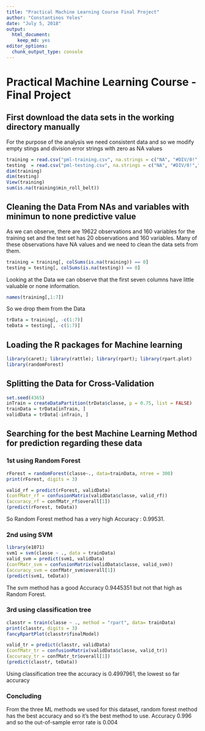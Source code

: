 ```yaml
---
title: "Practical Machine Learning Course Final Project"
author: "Constantinos Yeles"
date: "July 5, 2018"
output: 
  html_document: 
    keep_md: yes
editor_options: 
  chunk_output_type: console
---
```


# Practical Machine Learning Course - Final Project

## First download the data sets in the working directory manually
For the purpose of the analysis we need consistent data and so we modify empty stings and division error strings with zero as NA values
```r
training = read.csv("pml-training.csv", na.strings = c("NA", "#DIV/0!",""))
testing  = read.csv("pml-testing.csv", na.strings = c("NA", "#DIV/0!",""))
dim(training)
dim(testing)
View(training)
sum(is.na(training$min_roll_belt))
```

## Cleaning the Data From NAs and variables with minimun to none predictive value 
As we can observe, there are 19622 observations and 160 variables for the training set and the test set has 20 observations and 160 variables.
Many of these observations have NA values and we need to clean the data sets from them.
```r
training = training[, colSums(is.na(training)) == 0]
testing = testing[, colSums(is.na(testing)) == 0]
```

Looking at the Data we can observe that the first seven columns have little valuable or none information.
```r
names(training[,1:7])
```
So we drop them from the Data
```r
trData = training[, -c(1:7)]
teData = testing[, -c(1:7)]
```

## Loading the R packages for Machine learning
```r
library(caret); library(rattle); library(rpart); library(rpart.plot)
library(randomForest)
```

## Splitting the Data for Cross-Validation
```r
set.seed(4365)
inTrain = createDataPartition(trData$classe, p = 0.75, list = FALSE)
trainData = trData[inTrain, ]
validData = trData[-inTrain, ]
```

## Searching for the best Machine Learning Method for prediction regarding these data
### 1st using Random Forest
```r
rForest = randomForest(classe~., data=trainData, ntree = 300)
print(rForest, digits = 3)

valid_rf = predict(rForest, validData)
(confMatr_rf = confusionMatrix(validData$classe, valid_rf))
(accuracy_rf = confMatr_rf$overall[1])
(predict(rForest, teData))
```
So Random Forest method has a very high Accuracy : 0.99531.

### 2nd using SVM
```r
library(e1071)
svm1 = svm(classe ~ ., data = trainData)
valid_svm = predict(svm1, validData)
(confMatr_svm = confusionMatrix(validData$classe, valid_svm))
(accuracy_svm = confMatr_svm$overall[1])
(predict(svm1, teData))
```
The svm method has a good Accuracy 0.9445351 but not that high as Random Forest.

### 3rd using classification tree
```r
classtr = train(classe ~ ., method = "rpart", data= trainData)
print(classtr, digits = 3)
fancyRpartPlot(classtr$finalModel)

valid_tr = predict(classtr, validData)
(confMatr_tr = confusionMatrix(validData$classe, valid_tr))
(accuracy_tr = confMatr_tr$overall[1])
(predict(classtr, teData))
```
Using classification tree the accuracy is 0.4997961, the lowest so far accuracy

### Concluding
From the three  ML methods we used for this dataset, random forest method has the best accuracy and so it's the best method to use. Accuracy 0.996 and so the out-of-sample error rate is 0.004


